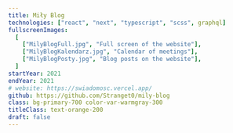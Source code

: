 ```yaml
---
title: Miły Blog
technologies: ["react", "next", "typescript", "scss", graphql]
fullscreenImages:
  [
    ["MilyBlogFull.jpg", "Full screen of the website"],
    ["MilyBlogKalendarz.jpg", "Calendar of meetings"],
    ["MilyBlogPosty.jpg", "Blog posts on the website"],
  ]
startYear: 2021
endYear: 2021
# website: https://swiadomosc.vercel.app/
github: https://github.com/Stranget0/mily-blog
class: bg-primary-700 color-var-warmgray-300
titleClass: text-orange-200
draft: false
---
```



<AppearingLine
	class="text-subtitle-3  text-orange-300 solid-text-shadow"
	text="Professional Blog for Knowledge Exchange, Support Sharing, Group Collaboration, and Meeting Organization."
/>
<p>
	<AppearingLine as="span" text="The platform includes a well-organized " />
	<AppearingLine as="span" class="text-orange-200" text=" main page " />
	<AppearingLine as="span" text=" with " />
	<AppearingLine
		as="span"
		class="text-orange-200"
		text=" essential information,"
	/>
	<AppearingLine as="span" text=" the " />
	<AppearingLine as="span" class="text-orange-200" text=" latest video," />
	<AppearingLine as="span" text=" and various supplementary pages with a " />
	<AppearingLine
		as="span"
		class="text-orange-200"
		text="calendar, comments, posts, "
	/>
	<AppearingLine as="span" text=" and more." />
</p>
<AppearingLine class="text-label" text="Currently on temporary hiatus." />
